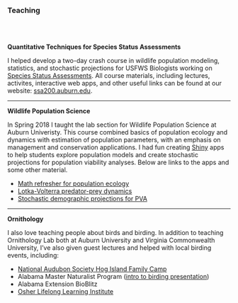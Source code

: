 <br><br><br>

### Teaching

<br><br>

**Quantitative Techniques for Species Status Assessments**  
  
I helped develop a two-day crash course in wildlife population modeling, statistics, and stochastic projections for USFWS Biologists working on [Species Status Assessments](https://www.fws.gov/endangered/improving_esa/ssa.html). All course materials, including lectures, activites, interactive web apps, and other useful links can be found at our website: [ssa200.auburn.edu](ssa200.auburn.edu).\
  
---
  
**Wildlife Population Science**

In Spring 2018 I taught the lab section for Wildlife Population Science at Auburn Univeristy. This course combined basics of population ecology and dynamics with estimation of population parameters, with an emphasis on management and conservation applications. I had fun creating [Shiny](https://shiny.rstudio.com/) apps to help students explore population models and create stochastic projections for population viability analyses. Below are links to the apps and some other material.

* [Math refresher for population ecology](teaching/math_refresher.pdf)
* [Lotka-Volterra predator-prey dynamics](teaching/pred_prey.html)
* [Stochastic demographic projections for PVA](teaching/pva_app.html)

---

**Ornithology**

I also love teaching people about birds and birding. In addition to teaching Ornithology Lab both at Auburn University and Virginia Commonwealth University, I've also given guest lectures and helped with local birding events, including:

* [National Audubon Society Hog Island Family Camp](http://hogisland.audubon.org/family-camp-name-change)
* Alabama Master Naturalist Program ([intro to birding presentation](teaching/birding.pdf))
* Alabama Extension BioBlitz
* [Osher Lifelong Learning Institute](http://www.olliatauburn.org/)

